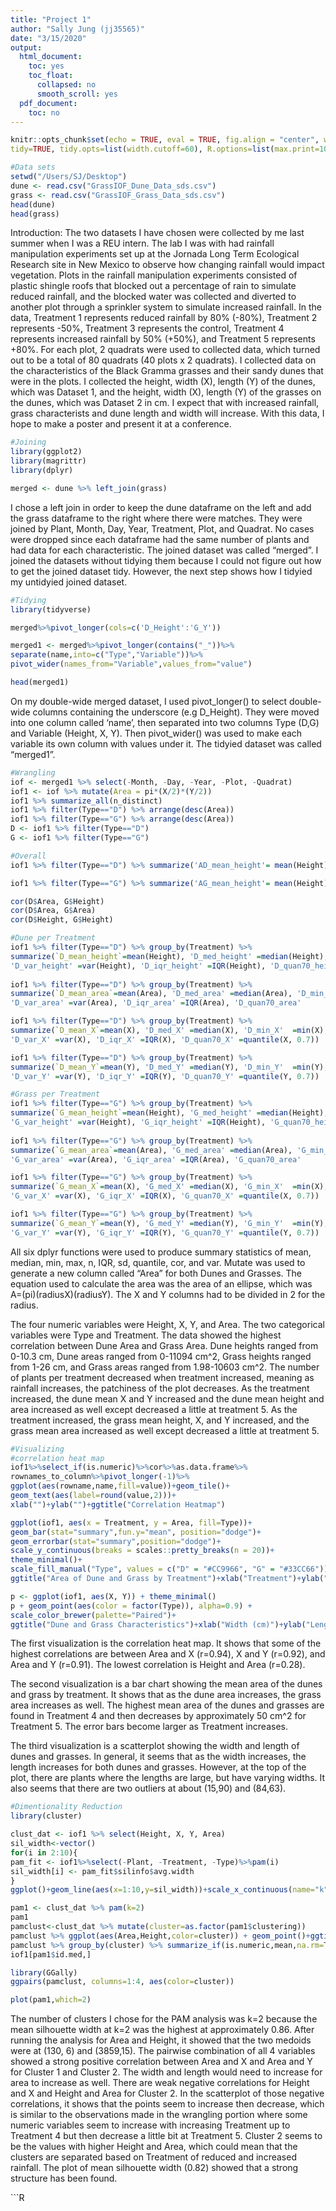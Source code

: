 ```yaml
---
title: "Project 1"
author: "Sally Jung (jj35565)"
date: "3/15/2020"
output:
  html_document:
    toc: yes
    toc_float:
      collapsed: no
      smooth_scroll: yes
  pdf_document:
    toc: no
---
```


```r
knitr::opts_chunk$set(echo = TRUE, eval = TRUE, fig.align = "center", warning = F, message = F,
tidy=TRUE, tidy.opts=list(width.cutoff=60), R.options=list(max.print=100))
```

```r
#Data sets
setwd("/Users/SJ/Desktop")
dune <- read.csv("GrassIOF_Dune_Data_sds.csv")
grass <- read.csv("GrassIOF_Grass_Data_sds.csv")
head(dune)
head(grass)
```

Introduction: 
The two datasets I have chosen were collected by me last summer when I was a REU intern. The lab I was with had rainfall manipulation experiments set up at the Jornada Long Term Ecological Research site in New Mexico to observe how changing rainfall would impact vegetation. Plots in the rainfall manipulation experiments consisted of plastic shingle roofs that blocked out a percentage of rain to simulate reduced rainfall, and the blocked water was collected and diverted to another plot through a sprinkler system to simulate increased rainfall. In the data, Treatment 1 represents reduced rainfall by 80% (-80%), Treatment 2 represents -50%, Treatment 3 represents the control, Treatment 4 represents increased rainfall by 50% (+50%), and Treatment 5 represents +80%. For each plot, 2 quadrats were used to collected data, which turned out to be a total of 80 quadrats (40 plots x 2 quadrats). I collected data on the characteristics of the Black Gramma grasses and their sandy dunes that were in the plots. I collected the height, width (X), length (Y) of the dunes, which was Dataset 1, and the height, width (X), length (Y) of the grasses on the dunes, which was Dataset 2 in cm. I expect that with increased rainfall, grass characterists and dune length and width will increase. With this data, I hope to make a poster and present it at a conference.

```R
#Joining
library(ggplot2)
library(magrittr)
library(dplyr)

merged <- dune %>% left_join(grass)
```

I chose a left join in order to keep the dune dataframe on the left and add the grass dataframe to the right where there were matches. They were joined by Plant, Month, Day, Year, Treatment, Plot, and Quadrat. No cases were dropped since each dataframe had the same number of plants and had data for each characteristic. The joined dataset was called "merged". I joined the datasets without tidying them because I could not figure out how to get the joined dataset tidy. However, the next step shows how I tidyied my untidyied joined dataset. 

```R
#Tidying
library(tidyverse)

merged%>%pivot_longer(cols=c('D_Height':'G_Y'))

merged1 <- merged%>%pivot_longer(contains("_"))%>%
separate(name,into=c("Type","Variable"))%>%
pivot_wider(names_from="Variable",values_from="value")

head(merged1)
```

On my double-wide merged dataset, I used pivot_longer() to select double-wide columns containing the underscore (e.g D_Height). They were moved into one column called 'name', then separated into two columns Type (D,G) and Variable (Height, X, Y). Then pivot_wider() was used to make each variable its own column with values under it. The tidyied dataset was called "merged1".

```r
#Wrangling
iof <- merged1 %>% select(-Month, -Day, -Year, -Plot, -Quadrat)
iof1 <- iof %>% mutate(Area = pi*(X/2)*(Y/2))
iof1 %>% summarize_all(n_distinct)
iof1 %>% filter(Type=="D") %>% arrange(desc(Area))
iof1 %>% filter(Type=="G") %>% arrange(desc(Area))
D <- iof1 %>% filter(Type=="D")
G <- iof1 %>% filter(Type=="G")

#Overall
iof1 %>% filter(Type=="D") %>% summarize('AD_mean_height'= mean(Height), 'AD_med_height'= median(Height), 'AD_mean_area'= mean(Area), 'AD_med_area'= median(Area), 'AD_mean_X'= mean(X), 'AD_med_X'= median(X), 'AD_mean_Y'= mean(Y), 'AD_med_Y'= median(Y))

iof1 %>% filter(Type=="G") %>% summarize('AG_mean_height'= mean(Height), 'AG_med_height'= median(Height), 'AG_mean_area'= mean(Area), 'AG_med_area'= median(Area), 'AG_mean_X'= mean(X), 'AG_med_X'= median(X), 'AG_mean_Y'= mean(Y), 'AG_med_Y'= median(Y))

cor(D$Area, G$Height)
cor(D$Area, G$Area)
cor(D$Height, G$Height)

#Dune per Treatment 
iof1 %>% filter(Type=="D") %>% group_by(Treatment) %>% 
summarize(`D_mean_height`=mean(Height), 'D_med_height' =median(Height), 'D_min_height'  =min(Height), 'D_max_height' =max(Height), 'D_n' =n(), 'D_sd_height' =sd(Height),
'D_var_height' =var(Height), 'D_iqr_height' =IQR(Height), 'D_quan70_height'                  =quantile(Height, 0.7))
  
iof1 %>% filter(Type=="D") %>% group_by(Treatment) %>% 
summarize(`D_mean_area`=mean(Area), 'D_med_area' =median(Area), 'D_min_area' =min(Area), 'D_max_area' =max(Area), 'D_n' =n(), 'D_sd_area' =sd(Area),
'D_var_area' =var(Area), 'D_iqr_area' =IQR(Area), 'D_quan70_area'                  =quantile(Area, 0.7))

iof1 %>% filter(Type=="D") %>% group_by(Treatment) %>% 
summarize(`D_mean_X`=mean(X), 'D_med_X' =median(X), 'D_min_X'  =min(X), 'D_max_X' =max(X), 'D_nx' =n(), 'D_sd_X' =sd(X),
'D_var_X' =var(X), 'D_iqr_X' =IQR(X), 'D_quan70_X' =quantile(X, 0.7))

iof1 %>% filter(Type=="D") %>% group_by(Treatment) %>% 
summarize(`D_mean_Y`=mean(Y), 'D_med_Y' =median(Y), 'D_min_Y'  =min(Y), 'D_max_Y' =max(Y), 'D_ny' =n(), 'D_sd_Y' =sd(Y),
'D_var_Y' =var(Y), 'D_iqr_Y' =IQR(Y), 'D_quan70_Y' =quantile(Y, 0.7))

#Grass per Treatment
iof1 %>% filter(Type=="G") %>% group_by(Treatment) %>% 
summarize(`G_mean_height`=mean(Height), 'G_med_height' =median(Height), 'G_min_height' =min(Height), 'G_max_height' =max(Height), 'G_sd_height' =sd(Height),
'G_var_height' =var(Height), 'G_iqr_height' =IQR(Height), 'G_quan70_height'                  =quantile(Height, 0.7))
  
iof1 %>% filter(Type=="G") %>% group_by(Treatment) %>% 
summarize(`G_mean_area`=mean(Area), 'G_med_area' =median(Area), 'G_min_area' =min(Area), 'G_max_area' =max(Area), 'G_sd_area' =sd(Area),
'G_var_area' =var(Area), 'G_iqr_area' =IQR(Area), 'G_quan70_area'                  =quantile(Area, 0.7))

iof1 %>% filter(Type=="G") %>% group_by(Treatment) %>% 
summarize(`G_mean_X`=mean(X), 'G_med_X' =median(X), 'G_min_X'  =min(X), 'G_max_X' =max(X), 'G_nx' =n(), 'G_sd_X' =sd(X),
'G_var_X' =var(X), 'G_iqr_X' =IQR(X), 'G_quan70_X' =quantile(X, 0.7))

iof1 %>% filter(Type=="G") %>% group_by(Treatment) %>% 
summarize(`G_mean_Y`=mean(Y), 'G_med_Y' =median(Y), 'G_min_Y'  =min(Y), 'G_max_Y' =max(Y), 'G_ny' =n(), 'G_sd_Y' =sd(Y),
'G_var_Y' =var(Y), 'G_iqr_Y' =IQR(Y), 'G_quan70_Y' =quantile(Y, 0.7))
```

All six dplyr functions were used to produce summary statistics of mean, median, min, max, n, IQR, sd, quantile, cor, and var. Mutate was used to generate a new column called "Area" for both Dunes and Grasses. The equation used to calculate the area was the area of an ellipse, which was A=(pi)(radiusX)(radiusY). The X and Y columns had to be divided in 2 for the radius.

The four numeric variables were Height, X, Y, and Area. The two categorical variables were Type and Treatment. The data showed the highest correlation between Dune Area and Grass Area. Dune heights ranged from 0-10.3 cm, Dune areas ranged from 0-11094 cm^2, Grass heights ranged from 1-26 cm, and Grass areas ranged from 1.98-10603 cm^2. The number of plants per treatment decreased when treatment increased, meaning as rainfall increases, the patchiness of the plot decreases. As the treatment increased, the dune mean X and Y increased and the dune mean height and area increased as well except decreased a little at treatment 5. As the treatment increased, the grass mean height, X, and Y increased, and the grass mean area increased as well except decreased a little at treatment 5.

```r
#Visualizing
#correlation heat map
iof1%>%select_if(is.numeric)%>%cor%>%as.data.frame%>%
rownames_to_column%>%pivot_longer(-1)%>%
ggplot(aes(rowname,name,fill=value))+geom_tile()+
geom_text(aes(label=round(value,2)))+
xlab("")+ylab("")+ggtitle("Correlation Heatmap")

ggplot(iof1, aes(x = Treatment, y = Area, fill=Type))+
geom_bar(stat="summary",fun.y="mean", position="dodge")+
geom_errorbar(stat="summary",position="dodge")+
scale_y_continuous(breaks = scales::pretty_breaks(n = 20))+
theme_minimal()+
scale_fill_manual("Type", values = c("D" = "#CC9966", "G" = "#33CC66"))+
ggtitle("Area of Dune and Grass by Treatment")+xlab("Treatment")+ylab("Mean Area (cm^2)")

p <- ggplot(iof1, aes(X, Y)) + theme_minimal()
p + geom_point(aes(color = factor(Type)), alpha=0.9) +
scale_color_brewer(palette="Paired")+
ggtitle("Dune and Grass Characteristics")+xlab("Width (cm)")+ylab("Length (cm)")
```

The first visualization is the correlation heat map. It shows that some of the highest correlations are between Area and X (r=0.94), X and Y (r=0.92), and Area and Y (r=0.91). The lowest correlation is Height and Area (r=0.28). 

The second visualization is a bar chart showing the mean area of the dunes and grass by treatment. It shows that as the dune area increases, the grass area increases as well. The highest mean area of the dunes and grasses are found in Treatment 4 and then decreases by approximately 50 cm^2 for Treatment 5. The error bars become larger as Treatment increases.

The third visualization is a scatterplot showing the width and length of dunes and grasses. In general, it seems that as the width increases, the length increases for both dunes and grasses. However, at the top of the plot, there are plants where the lengths are large, but have varying widths. It also seems that there are two outliers at about (15,90) and (84,63).

```r
#Dimentionality Reduction
library(cluster)

clust_dat <- iof1 %>% select(Height, X, Y, Area)
sil_width<-vector()
for(i in 2:10){
pam_fit <- iof1%>%select(-Plant, -Treatment, -Type)%>%pam(i)
sil_width[i] <- pam_fit$silinfo$avg.width
}
ggplot()+geom_line(aes(x=1:10,y=sil_width))+scale_x_continuous(name="k",breaks=1:10)

pam1 <- clust_dat %>% pam(k=2)
pam1
pamclust<-clust_dat %>% mutate(cluster=as.factor(pam1$clustering))
pamclust %>% ggplot(aes(Area,Height,color=cluster)) + geom_point()+ggtitle("PAM Area vs. Height")+xlab("Area (cm^2)")+ylab("Height (cm)")
pamclust %>% group_by(cluster) %>% summarize_if(is.numeric,mean,na.rm=T)
iof1[pam1$id.med,]

library(GGally)
ggpairs(pamclust, columns=1:4, aes(color=cluster))

plot(pam1,which=2)

```

The number of clusters I chose for the PAM analysis was k=2 because the mean silhouette width at k=2 was the highest at approximately 0.86. After running the analysis for Area and Height, it showed that the two medoids were at (130, 6) and (3859,15). The pairwise combination of all 4 variables showed a strong positive correlation between Area and X and Area and Y for Cluster 1 and Cluster 2. The width and length would need to increase for area to increase as well. There are weak negative correlations for Height and X and Height and Area for Cluster 2. In the scatterplot of those negative correlations, it shows that the points seem to increase then decrease, which is similar to the observations made in the wrangling portion where some numeric variables seem to increase with increasing Treatment up to Treatment 4 but then decrease a little bit at Treatment 5. Cluster 2 seems to be the values with higher Height and Area, which could mean that the clusters are separated based on Treatment of reduced and increased rainfall. The plot of mean silhouette width (0.82) showed that a strong structure has been found. 

```R